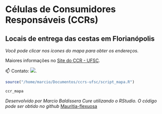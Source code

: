 # Células de Consumidores Responsáveis (CCRs)
## Locais de entrega das cestas em Florianópolis

_Você pode clicar nos ícones do mapa para obter os endereços._

Maiores informações no [Site do CCR - UFSC](https://celulasconsumo.ufsc.br/).

📫 Contato: <a href = "mailto:celulasdeconsumoresponsavel@gmail.com"><img src="https://img.shields.io/badge/-Gmail-%23333?style=for-the-badge&logo=gmail&logoColor=white" target="_blank"></a>. 



```r

source("/home/marcio/Documentos/ccrs-ufsc/script_mapa.R")

ccr_mapa

```

_Desenvolvido por Marcio Baldissera Cure utilizando o RStudio._
_O código pode ser obtido no github_ [Mauritia-flexuosa](https://github.com/Mauritia-flexuosa)
